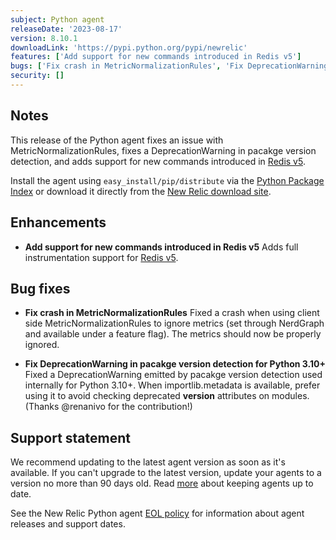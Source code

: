 ```yaml
---
subject: Python agent
releaseDate: '2023-08-17'
version: 8.10.1
downloadLink: 'https://pypi.python.org/pypi/newrelic'
features: ['Add support for new commands introduced in Redis v5']
bugs: ['Fix crash in MetricNormalizationRules', 'Fix DeprecationWarning in pacakge version detection for Python 3.10+']
security: []
---
```


## Notes

This release of the Python agent fixes an issue with MetricNormalizationRules, fixes a DeprecationWarning in pacakge version detection, and adds support for new commands introduced in [Redis v5](https://pypi.org/project/redis/).

Install the agent using `easy_install/pip/distribute` via the [Python Package Index](https://pypi.python.org/pypi/newrelic) or download it directly from the [New Relic download site](https://download.newrelic.com/python_agent/release).

## Enhancements

* **Add support for new commands introduced in Redis v5**
  Adds full instrumentation support for [Redis v5](https://pypi.org/project/redis/).

## Bug fixes

* **Fix crash in MetricNormalizationRules**
  Fixed a crash when using client side MetricNormalizationRules to ignore metrics (set through NerdGraph and available under a feature flag). The metrics should now be properly ignored.

* **Fix DeprecationWarning in pacakge version detection for Python 3.10+**
  Fixed a DeprecationWarning emitted by pacakge version detection used internally for Python 3.10+. When importlib.metadata is available, prefer using it to avoid checking deprecated **version** attributes on modules. (Thanks @renanivo for the contribution!)

## Support statement

We recommend updating to the latest agent version as soon as it's available. If you can't upgrade to the latest version, update your agents to a version no more than 90 days old. Read [more](/docs/new-relic-solutions/new-relic-one/install-configure/update-new-relic-agent/) about keeping agents up to date.

See the New Relic Python agent [EOL policy](/docs/apm/agents/python-agent/getting-started/python-agent-eol-policy/) for information about agent releases and support dates.
